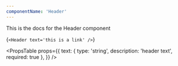 ```yaml
---
componentName: 'Header'
---
```


This is the docs for the Header component

<LiveComponent>{`<Header text='this is a link' />`}</LiveComponent>

<PropsTable
  props={{
    text: { type: 'string', description: 'header text', required: true },
  }}
/>
